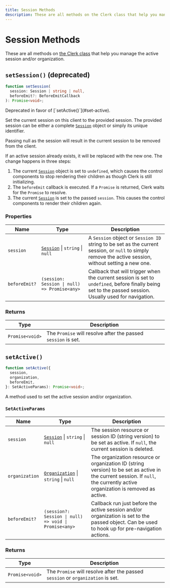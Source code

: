 ```yaml
---
title: Session Methods
description: These are all methods on the Clerk class that help you manage the active session and/or organization.
---
```


# Session Methods

These are all methods on [the Clerk class](/docs/references/javascript/clerk/clerk) that help you manage the active session and/or organization.

## `setSession()` (deprecated)

```typescript
function setSession(
  session: Session | string | null,
  beforeEmit?: BeforeEmitCallback
): Promise<void>;
```

<Callout type="info">
  Deprecated in favor of [`setActive()`](#set-active).
</Callout>

Set the current session on this client to the provided session. The provided session can be either a complete [`Session`][session-ref] object or simply its unique identifier.

Passing null as the session will result in the current session to be removed from the client.

If an active session already exists, it will be replaced with the new one. The change happens in three steps:

1. The current [`Session`][session-ref] object is set to `undefined`, which causes the control components to stop rendering their children as though Clerk is still initializing.
2. The `beforeEmit` callback is executed. If a `Promise` is returned, Clerk waits for the `Promise` to resolve.
3. The current [`Session`][session-ref] is set to the passed `session`. This causes the control components to render their children again.

### Properties


| Name | Type | Description |
| --- | --- | --- |
| `session` | [`Session`][session-ref] \| `string` \| `null` | A `Session` object or `Session ID` string to be set as the current session, or `null` to simply remove the active session, without setting a new one. |
| `beforeEmit?` | `(session: Session \| null) => Promise<any>` | Callback that will trigger when the current session is set to `undefined`, before finally being set to the passed session. Usually used for navigation. |

### Returns

| Type | Description |
| --- | --- |
| `Promise<void>` | The `Promise` will resolve after the passed `session` is set. |

## `setActive()`

```typescript
function setActive({
  session,
  organization,
  beforeEmit,
}: SetActiveParams): Promise<void>;
```

A method used to set the active session and/or organization.

### `SetActiveParams`

| Name | Type | Description |
| --- | --- | --- |
| `session` | [`Session`][session-ref] \| `string` \| `null` | The session resource or session ID (string version) to be set as active. If `null`, the current session is deleted. |
| `organization` | [`Organization`](/docs/references/javascript/organization/organization) \| `string` \| `null` | The organization resource or organization ID (string version) to be set as active in the current session. If `null`, the currently active organization is removed as active. |
| `beforeEmit?` | `(session?: Session \| null) => void \| Promise<any>` | Callback run just before the active session and/or organization is set to the passed object. Can be used to hook up for pre-navigation actions. |

### Returns

| Type | Description |
| --- | --- |
| `Promise<void>` | The `Promise` will resolve after the passed `session` or `organization` is set. |

[session-ref]: /docs/references/javascript/session
